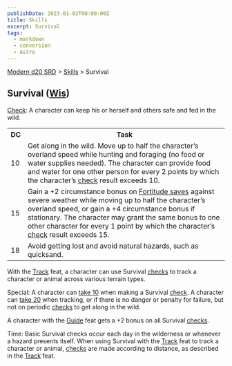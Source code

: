 ```yaml
---
publishDate: 2023-01-02T00:00:00Z
title: Skills
excerpt: Survival
tags:
  - markdown
  - conversion
  - Astro
---
```


[Modern d20 SRD](/#modernD20) > [Skills](modern-d20-srd-skills-index) > Survival

## Survival ([Wis](modern-d20-srd-basics-ability-scores))

[Check](modern-d20-srd-skills-skill-basics-php#skill-check-index): A character
can keep his or herself and others safe and fed in the wild.


<table> <tr> <th>DC</th> <th>Task</th> </tr> <tr><td> 10</td><td> Get along in the wild. Move up to half the character’s overland speed while hunting and foraging (no food or water supplies needed). The character can provide food and water for one other person for every 2 points by which the character’s <a href="modern-d20-srd-skills-skill-basics-php#skill-check-index">check</a> result exceeds 10. </td> </tr> <tr class="shaded"><td> 15</td><td> Gain a +2 circumstance bonus on <a  href="modern-d20-srd-basics-saving-throws">Fortitude saves</a> against severe weather while moving up to half the character’s overland speed, or gain a +4 circumstance bonus if stationary. The character may grant the same bonus to one other character for every 1 point by which the character’s <a href="modern-d20-srd-skills-skill-basics-php#skill-check-index">check</a> result exceeds 15. </td> </tr> <tr><td> 18</td><td> Avoid getting lost and avoid natural hazards, such as quicksand. </td></tr></table>


With the [Track](modern-d20-srd-feats-track) feat, a character can use
Survival [checks](modern-d20-srd-skills-skill-basics-php#skill-check-index) to
track a character or animal across various terrain types.

Special: A character can [take 10](modern-d20-srd-skills-skill-basics-php#take10-index) when making a Survival [check](modern-d20-srd-skills-skill-basics-php#skill-check-index). A character can [take 20](modern-d20-srd-skills-skill-basics-php#take20-index) when tracking, or if there is no danger
or penalty for failure, but not on periodic [checks](modern-d20-srd-skills-skill-basics-php#skill-check-index) to get along in the wild.

A character with the [Guide](modern-d20-srd-feats-guide) feat gets a +2 bonus
on all Survival [checks](modern-d20-srd-skills-skill-basics-php#skill-check-index).

Time: Basic Survival checks occur each day in the wilderness or whenever a
hazard presents itself. When using Survival with the [Track](modern-d20-srd-feats-track) feat to track a character or animal, [checks](modern-d20-srd-skills-skill-basics-php#skill-check-index) are made according to distance, as
described in the [Track](modern-d20-srd-feats-track) feat.

